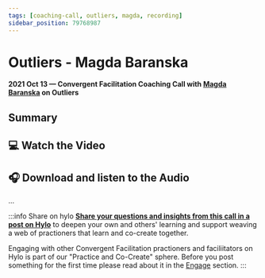 ```yaml
---
tags: [coaching-call, outliers, magda, recording]
sidebar_position: 79768987
---
```



# Outliers - Magda Baranska

**2021 Oct 13 — Convergent Facilitation Coaching Call with [Magda Baranska](/about#magda-baranska) on Outliers**

## Summary

## 💻 Watch the Video

<LiteYouTubeEmbed
              id="2FbQkfwpdZg"
              params="autoplay=1&autohide=1&showinfo=0&rel=0"
              title="Outliers - Convergent Facilitation Coaching Call with Magda Baranska"
              poster="maxresdefault"
              webp
            />


## 🎧 Download and listen to the Audio


...


:::info Share on hylo
**[Share your questions and insights from this call in a post on Hylo](https://www.hylo.com/groups/convergent-facilitation/create/post?newPostType=discussion)** to deepen your own and others' learning and support weaving a web of practioners that learn and co-create together.

Engaging with other Convergent Facilitation practioners and faciliitators on Hylo is part of our "Practice and Co-Create" sphere. Before you post something for the first time please read about it in the [Engage](/engage/spheres-for-engaging) section.
:::
